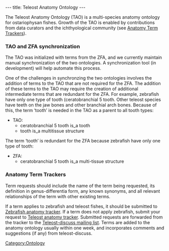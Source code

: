 ---
title: Teleost Anatomy Ontology
---

The Teleost Anatomy Ontology (TAO) is a multi-species anatomy ontology for ostariophysan fishes. Growth of the TAO is enabled by contributions from data curators and the ichthyological community (see [[#Anatomy Term Trackers|Anatomy Term Trackers]]).

===TAO and ZFA synchronization===
The TAO was initialized with terms from the ZFA, and we currently maintain manual synchronization of the two ontologies.  A synchronization tool (in development) will help automate this process.

One of the challenges in synchronzing the two ontologies involves the addition of terms to the TAO that are not required for the ZFA.  The addition of these terms to the TAO may require the creation of additional intermediate terms that are redundant for the ZFA.  For example, zebrafish have only one type of tooth (ceratobranchial 5 tooth.  Other teleost species have teeth on the jaw bones and other branchial arch bones.  Because of this, the term ‘tooth’ is needed in the TAO as a parent to all tooth types:

* TAO:
** ceratobranchial 5 tooth is_a tooth
** tooth is_a multitissue structure

The term ‘tooth’ is redundant for the ZFA because zebrafish have only one type of tooth:

* ZFA:
**ceratobranchial 5 tooth is_a multi-tissue structure


===Anatomy Term Trackers===

Term requests should include the name of the term being requested, its definition in genus-differentia form, any known synonyms, and all relevant relationships of the term with other existing terms.

If a term applies to zebrafish and teleost fishes, it should be submitted to [http://sourceforge.net/tracker/?group_id=76834&atid=994726 Zebrafish anatomy tracker].  If a term does not apply zebrafish, submit your request to [http://sourceforge.net/tracker/?group_id=76834&atid=994764 Teleost anatomy tracker].  Submitted requests are forwarded from the tracker to the [https://lists.sourceforge.net/lists/listinfo/obo-teleost-discuss Teleost-discuss mailing list].  Terms are added to the anatomy ontology usually within one week, and incorporates comments and suggestions (if any) from  teleost-discuss.

[[Category:Ontology]]
